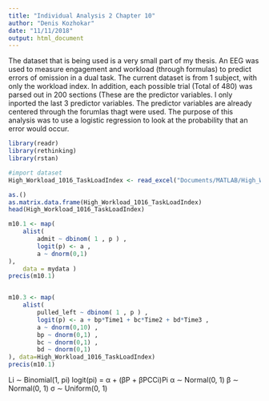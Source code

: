 ```yaml
---
title: "Individual Analysis 2 Chapter 10"
author: "Denis Kozhokar"
date: "11/11/2018"
output: html_document
---
```

The dataset that is being used is a very small part of my thesis. An EEG was used to measure engagement and workload (through formulas) to predict errors of omission in a dual task.  The current dataset is from 1 subject, with only the workload index. In addition, each possible trial (Total of 480) was parsed out in 200 sections (These are the predictor variables. I only inported the last 3 predictor variables. The predictor variables are already centered through the forumlas thagt were used. The purpose of this analysis was to use a logistic regression to look at the probability that an error would occur.

```r
library(readr)
library(rethinking)
library(rstan)

#import dataset
High_Workload_1016_TaskLoadIndex <- read_excel("Documents/MATLAB/High_Workload_1016_TaskLoadIndex.xlsx")

as.()
as.matrix.data.frame(High_Workload_1016_TaskLoadIndex)
head(High_Workload_1016_TaskLoadIndex)

m10.1 <- map(
    alist(
        admit ~ dbinom( 1 , p ) ,
        logit(p) <- a ,
        a ~ dnorm(0,1)
),
    data = mydata )
precis(m10.1)


m10.3 <- map(
    alist(
        pulled_left ~ dbinom( 1 , p ) ,
        logit(p) <- a + bp*Time1 + bc*Time2 + bd*Time3 ,
        a ~ dnorm(0,10) ,
        bp ~ dnorm(0,1) ,
        bc ~ dnorm(0,1) ,
        bd ~ dnorm(0,1)
), data=High_Workload_1016_TaskLoadIndex)
precis(m10.1)
```


Li ∼ Binomial(1, pi)
logit(pi) = α + (βP + βPCCi)Pi
α ∼ Normal(0, 1) 
β ∼ Normal(0, 1)
σ ∼ Uniform(0, 1)

```r

```


